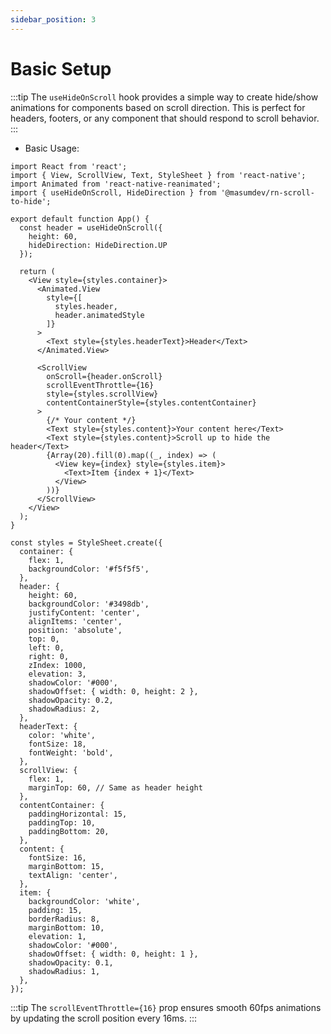```yaml
---
sidebar_position: 3
---
```


# Basic Setup

:::tip
The `useHideOnScroll` hook provides a simple way to create hide/show animations for components based on scroll direction. This is perfect for headers, footers, or any component that should respond to scroll behavior.
:::

- Basic Usage:

```tsx
import React from 'react';
import { View, ScrollView, Text, StyleSheet } from 'react-native';
import Animated from 'react-native-reanimated';
import { useHideOnScroll, HideDirection } from '@masumdev/rn-scroll-to-hide';

export default function App() {
  const header = useHideOnScroll({
    height: 60,
    hideDirection: HideDirection.UP
  });

  return (
    <View style={styles.container}>
      <Animated.View
        style={[
          styles.header,
          header.animatedStyle
        ]}
      >
        <Text style={styles.headerText}>Header</Text>
      </Animated.View>

      <ScrollView
        onScroll={header.onScroll}
        scrollEventThrottle={16}
        style={styles.scrollView}
        contentContainerStyle={styles.contentContainer}
      >
        {/* Your content */}
        <Text style={styles.content}>Your content here</Text>
        <Text style={styles.content}>Scroll up to hide the header</Text>
        {Array(20).fill(0).map((_, index) => (
          <View key={index} style={styles.item}>
            <Text>Item {index + 1}</Text>
          </View>
        ))}
      </ScrollView>
    </View>
  );
}

const styles = StyleSheet.create({
  container: {
    flex: 1,
    backgroundColor: '#f5f5f5',
  },
  header: {
    height: 60,
    backgroundColor: '#3498db',
    justifyContent: 'center',
    alignItems: 'center',
    position: 'absolute',
    top: 0,
    left: 0,
    right: 0,
    zIndex: 1000,
    elevation: 3,
    shadowColor: '#000',
    shadowOffset: { width: 0, height: 2 },
    shadowOpacity: 0.2,
    shadowRadius: 2,
  },
  headerText: {
    color: 'white',
    fontSize: 18,
    fontWeight: 'bold',
  },
  scrollView: {
    flex: 1,
    marginTop: 60, // Same as header height
  },
  contentContainer: {
    paddingHorizontal: 15,
    paddingTop: 10,
    paddingBottom: 20,
  },
  content: {
    fontSize: 16,
    marginBottom: 15,
    textAlign: 'center',
  },
  item: {
    backgroundColor: 'white',
    padding: 15,
    borderRadius: 8,
    marginBottom: 10,
    elevation: 1,
    shadowColor: '#000',
    shadowOffset: { width: 0, height: 1 },
    shadowOpacity: 0.1,
    shadowRadius: 1,
  },
});
```

:::tip
The `scrollEventThrottle={16}` prop ensures smooth 60fps animations by updating the scroll position every 16ms.
:::